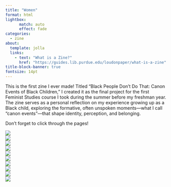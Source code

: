 ```yaml
---
title: "Women"
format: html
lightbox:
      match: auto
      effect: fade
categories:
  - zine
about:
  template: jolla
  links:
    - text: "What is a Zine?"
      href: "https://guides.lib.purdue.edu/loudonpaper/what-is-a-zine"
title-block-banner: true
fontsize: 14pt
---
```


This is the first zine I ever made! Titled "Black People Don't Do That: Canon Events of Black Children," I created it as the final project for the first Feminist Studies course I took during the summer before my freshman year. The zine serves as a personal reflection on my experience growing up as a Black child, exploring the formative, often unspoken moments—what I call “canon events”—that shape identity, perception, and belonging.

Don't forget to click through the pages!

![](media/Black_People_Don't_Do_That_:_Canon_Events_of_Black_Children.jpg){.lightbox style="display: block; margin: auto;" group="blk"}
![](media/Black_People_Don't_Do_That_:_Canon_Events_of_Black_Children 2.jpg){.lightbox style="display: block; margin: auto;" group="blk"}
![](media/Black_People_Don't_Do_That_:_Canon_Events_of_Black_Children 3.jpg){.lightbox style="display: block; margin: auto;" group="blk"}
![](media/Black_People_Don't_Do_That_:_Canon_Events_of_Black_Children 4.jpg){.lightbox style="display: block; margin: auto;" group="blk"}
![](media/Black_People_Don't_Do_That_:_Canon_Events_of_Black_Children 5.jpg){.lightbox style="display: block; margin: auto;" group="blk"}
![](media/Black_People_Don't_Do_That_:_Canon_Events_of_Black_Children 6.jpg){.lightbox style="display: block; margin: auto;" group="blk"}
![](media/Black_People_Don't_Do_That_:_Canon_Events_of_Black_Children 7.jpg){.lightbox style="display: block; margin: auto;" group="blk"}
![](media/Black_People_Don't_Do_That_:_Canon_Events_of_Black_Children 8.jpg){.lightbox style="display: block; margin: auto;" group="blk"}
![](media/Black_People_Don't_Do_That_:_Canon_Events_of_Black_Children 9.jpg){.lightbox style="display: block; margin: auto;" group="blk"}
![](media/Black_People_Don't_Do_That_:_Canon_Events_of_Black_Children 10.jpg){.lightbox style="display: block; margin: auto;" group="blk"}




